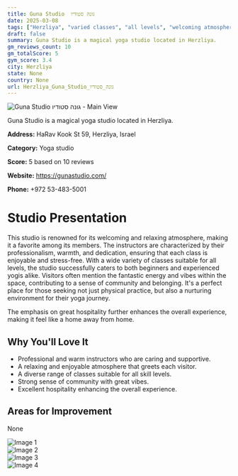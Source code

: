 ```yaml
---
title: Guna Studio  גונה סטודיו
date: 2025-03-08
tags: ["Herzliya", "varied classes", "all levels", "welcoming atmosphere", "community feel", "Herzliya"]  
draft: false
summary: Guna Studio is a magical yoga studio located in Herzliya.
gm_reviews_count: 10
gm_totalScore: 5
gym_score: 3.4
city: Herzliya
state: None
country: None
url: Herzliya_Guna_Studio_גונה_סטודיו
---
```


<div className="aspect-[16/9] relative my-8">
  <img 
    src="https://lh5.googleusercontent.com/p/AF1QipMansP9zojshStwn2lo2I369htxNX6KM-gIaXyH=w1920-h1080-k-no"
    alt="Guna Studio  גונה סטודיו - Main View"
    className="object-cover absolute inset-0 w-full h-full rounded-lg"
  />
</div>

Guna Studio is a magical yoga studio located in Herzliya.

**Address:** HaRav Kook St 59, Herzliya, Israel

**Category:** Yoga studio

**Score:** 5 based on 10 reviews

**Website:** https://gunastudio.com/

**Phone:** +972 53-483-5001

# Studio Presentation

This studio is renowned for its welcoming and relaxing atmosphere, making it a favorite among its members. The instructors are characterized by their professionalism, warmth, and dedication, ensuring that each class is enjoyable and stress-free. With a wide variety of classes suitable for all levels, the studio successfully caters to both beginners and experienced yogis alike. Visitors often mention the fantastic energy and vibes within the space, contributing to a sense of community and belonging. It's a perfect place for those seeking not just physical practice, but also a nurturing environment for their yoga journey.

The emphasis on great hospitality further enhances the overall experience, making it feel like a home away from home.

## Why You'll Love It

- Professional and warm instructors who are caring and supportive.
- A relaxing and enjoyable atmosphere that greets each visitor.
- A diverse range of classes suitable for all skill levels.
- Strong sense of community with great vibes.
- Excellent hospitality enhancing the overall experience.

## Areas for Improvement

None

<div className="grid grid-cols-1 xl:grid-cols-2 gap-4 my-8">
<div className="aspect-[4/3] relative"><img src="https://lh5.googleusercontent.com/p/AF1QipOuAykhRlxAiyFBCp39Xq_KHhzt9GWzzH5g3dBI=w1920-h1080-k-no" alt="Image 1" className="object-cover absolute inset-0 w-full h-full rounded-lg" /></div>
<div className="aspect-[4/3] relative"><img src="https://lh5.googleusercontent.com/p/AF1QipPs4xIyy7JijW99x1gZGntlVjpV9NSzb9Nzl___=w1920-h1080-k-no" alt="Image 2" className="object-cover absolute inset-0 w-full h-full rounded-lg" /></div>
<div className="aspect-[4/3] relative"><img src="https://lh5.googleusercontent.com/p/AF1QipPcWG32GZIpa9dmHf5Rl9HsJh8Y3pGYnO3qrozL=w1920-h1080-k-no" alt="Image 3" className="object-cover absolute inset-0 w-full h-full rounded-lg" /></div>
<div className="aspect-[4/3] relative"><img src="https://lh5.googleusercontent.com/p/AF1QipMOalY4_BhLN5JE-1hb1rGNDRs0P7hSsMZCSA8a=w1920-h1080-k-no" alt="Image 4" className="object-cover absolute inset-0 w-full h-full rounded-lg" /></div>
</div>